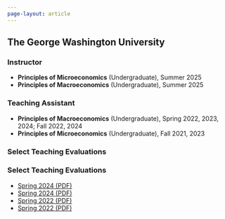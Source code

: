 ```yaml
---
page-layout: article
---
```


## The George Washington University

### Instructor
- **Principles of Microeconomics** (Undergraduate), Summer 2025  
- **Principles of Macroeconomics** (Undergraduate), Summer 2025  

### Teaching Assistant
- **Principles of Macroeconomics** (Undergraduate), Spring 2022, 2023, 2024; Fall 2022, 2024  
- **Principles of Microeconomics** (Undergraduate), Fall 2021, 2023  

### Select Teaching Evaluations
### Select Teaching Evaluations
- [Spring 2024 (PDF)](files/Distribution-Lavanya-Ammu-ECON-1012-44-Undergraduate-DiscussionGroup-2024-Spring.pdf)
- [Spring 2024 (PDF)](files/Distribution-Lavanya-Ammu-ECON-1012-45-Undergraduate-DiscussionGroup-2024-Spring.pdf)
- [Spring 2022 (PDF)](files/Distribution-Lavanya-Ammu-ECON-1012-31-Undergraduate-DiscussionGroup-2022-Spring.pdf)
- [Spring 2022 (PDF)](files/Distribution-Lavanya-Ammu-ECON-1012-32-Undergraduate-DiscussionGroup-2022-Spring.pdf)




